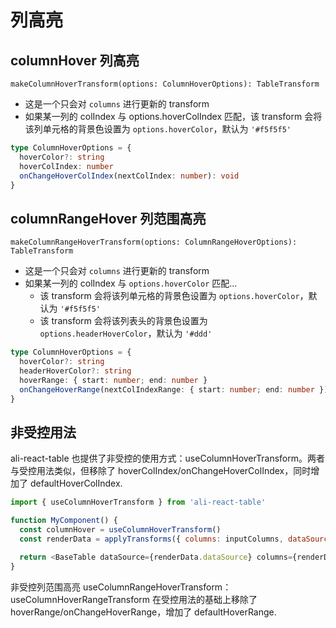 
<Meta title="表格 / 常用功能 / 列高亮" />

# 列高亮

## columnHover 列高亮

`makeColumnHoverTransform(options: ColumnHoverOptions): TableTransform`

- 这是一个只会对 `columns` 进行更新的 transform
- 如果某一列的 colIndex 与 options.hoverColIndex 匹配，该 transform 会将该列单元格的背景色设置为 `options.hoverColor`，默认为 `'#f5f5f5'`

```typescript
type ColumnHoverOptions = {
  hoverColor?: string
  hoverColIndex: number
  onChangeHoverColIndex(nextColIndex: number): void
}
```

<Canvas>
  <Story id="表格-常用功能示例--列高亮" />
</Canvas>

## columnRangeHover 列范围高亮

`makeColumnRangeHoverTransform(options: ColumnRangeHoverOptions): TableTransform`

- 这是一个只会对 `columns` 进行更新的 transform
- 如果某一列的 colIndex 与 `options.hoverColor` 匹配...
  - 该 transform 会将该列单元格的背景色设置为 `options.hoverColor`，默认为 `'#f5f5f5'`
  - 该 transform 会将该列表头的背景色设置为 `options.headerHoverColor`，默认为 `'#ddd'`

```typescript
type ColumnHoverOptions = {
  hoverColor?: string
  headerHoverColor?: string
  hoverRange: { start: number; end: number }
  onChangeHoverRange(nextColIndexRange: { start: number; end: number }): void
}
```

<Canvas>
  <Story id="表格-常用功能示例--列的范围高亮" />
</Canvas>

## 非受控用法

ali-react-table 也提供了非受控的使用方式：useColumnHoverTransform。两者与受控用法类似，但移除了 hoverColIndex/onChangeHoverColIndex，同时增加了 defaultHoverColIndex.

```javascript
import { useColumnHoverTransform } from 'ali-react-table'

function MyComponent() {
  const columnHover = useColumnHoverTransform()
  const renderData = applyTransforms({ columns: inputColumns, dataSource: inputDataSource }, columnHover)

  return <BaseTable dataSource={renderData.dataSource} columns={renderData.columns} />
}
```

非受控列范围高亮 useColumnRangeHoverTransform：useColumnHoverRangeTransform 在受控用法的基础上移除了 hoverRange/onChangeHoverRange，增加了 defaultHoverRange.
